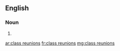 ==English==

===Noun===
{{head|en|noun plural form}}

# {{plural of|class reunion|lang=en}}

[[ar:class reunions]]
[[fr:class reunions]]
[[mg:class reunions]]